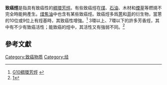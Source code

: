 '''致癌烴'''是指具有致癌性的[[稠環芳烴|稠環芳烴]]。有些致癌烴在[[煤|煤]]、[[石油|石油]]、木材和[[煙草|煙草]]等燃燒不完全時能夠產生。[[煤焦油|煤焦油]]中也含有某些致癌烴。致癌烴多爲[[蒽|蒽]]和[[菲|菲]]的衍生物，當蒽的10位或9位上有烴基時，其致癌性增強。<ref>[http://www.gxun.edu.cn/jpkc/org/dzja/20060526007/20060526009.doc G10稠環芳烴] {{webarchive|url=https://web.archive.org/web/20070327062035/http://www.gxun.edu.cn/jpkc/org/dzja/20060526007/20060526009.doc |date=2007-03-27 }}</ref> 3環以上、7環以下的許多芳香烴，其中有不少有致癌活性；能致癌的烴中，其活性又有強弱不同。<ref>[http://library.mit.edu.tw:8080/Content.asp?ID=19717中國大百科智慧藏]{{dead link|date=2018年4月 |bot=InternetArchiveBot |fix-attempted=yes }}</ref>

==參考文獻==
{{Reflist}}

[[Category:致癌物质|Category:致癌物质]]
[[Category:烃|Category:烃]]